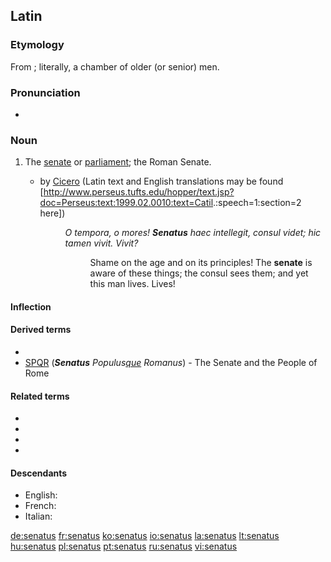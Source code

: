 ==Latin==

===Etymology===
From {{term|senex||old|lang=la}}; literally, a chamber of older (or senior) men.

===Pronunciation===
* {{a|Classical}} {{IPA|/seˈnaː.tus/|lang=la}}

===Noun===
{{la-noun|senātus|senatus|senātūs|m|fourth}}

# The [[senate]] or [[parliament]]; the Roman Senate.
#* {{term|w:en:Catiline Orations|Catiline Orations}} by [[w:en:Cicero|Cicero]] (Latin text and English translations may be found [http://www.perseus.tufts.edu/hopper/text.jsp?doc=Perseus:text:1999.02.0010:text=Catil.:speech=1:section=2 here])
#*: ''O tempora, o mores! '''Senatus''' haec intellegit, consul videt; hic tamen vivit. Vivit?''
#*:: Shame on the age and on its principles! The '''senate''' is aware of these things; the consul sees them; and yet this man lives. Lives!

====Inflection====
{{la-decl-4th|senat|senāt}}

====Derived terms====
* {{l|la|senaculum|senāculum}}
* [[SPQR]] ('''''Senatus''' Populus[[-que|que]] Romanus'') - The Senate and the People of Rome

====Related terms====
* {{l|la|senator|senātor}}
* {{l|la|senatorius|senātōrius}}
* {{l|la|senatrix|senātrīx}}
* {{l|la|senex}}

====Descendants====
* English: {{l|en|senate}}
* French: {{l|fr|sénat}}
* Italian: {{l|it|senato}}

[[de:senatus]]
[[fr:senatus]]
[[ko:senatus]]
[[io:senatus]]
[[la:senatus]]
[[lt:senatus]]
[[hu:senatus]]
[[pl:senatus]]
[[pt:senatus]]
[[ru:senatus]]
[[vi:senatus]]